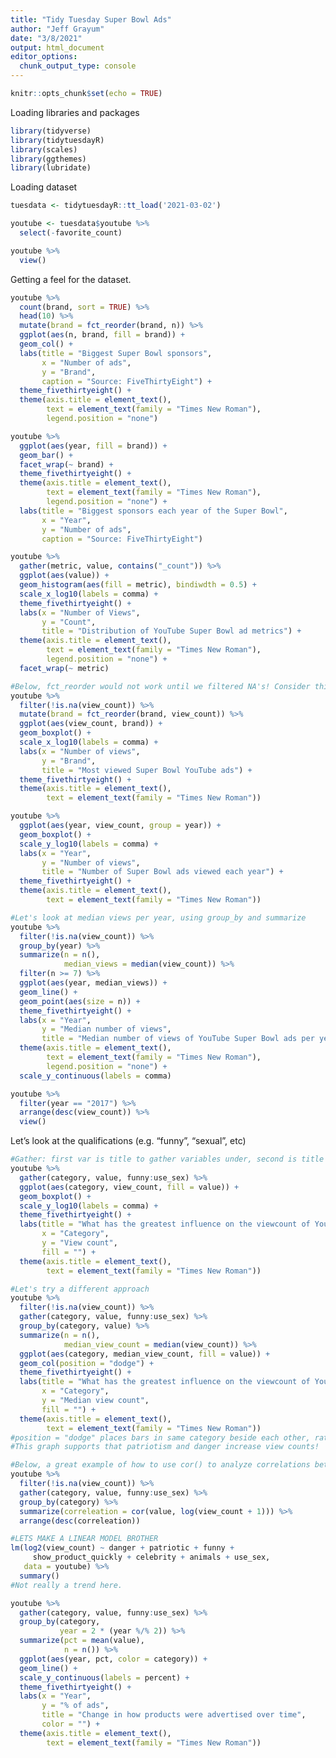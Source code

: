 ```yaml
---
title: "Tidy Tuesday Super Bowl Ads"
author: "Jeff Grayum"
date: "3/8/2021"
output: html_document
editor_options: 
  chunk_output_type: console
---
```


```r
knitr::opts_chunk$set(echo = TRUE)
```

Loading libraries and packages
```r
library(tidyverse)
library(tidytuesdayR)
library(scales)
library(ggthemes)
library(lubridate)
```

Loading dataset
```r
tuesdata <- tidytuesdayR::tt_load('2021-03-02')

youtube <- tuesdata$youtube %>%
  select(-favorite_count)

youtube %>%
  view()
```

Getting a feel for the dataset.
```r
youtube %>%
  count(brand, sort = TRUE) %>%
  head(10) %>%
  mutate(brand = fct_reorder(brand, n)) %>%
  ggplot(aes(n, brand, fill = brand)) +
  geom_col() +
  labs(title = "Biggest Super Bowl sponsors",
       x = "Number of ads",
       y = "Brand",
       caption = "Source: FiveThirtyEight") +
  theme_fivethirtyeight() +
  theme(axis.title = element_text(),
        text = element_text(family = "Times New Roman"),
        legend.position = "none")
```

```r
youtube %>%
  ggplot(aes(year, fill = brand)) +
  geom_bar() +
  facet_wrap(~ brand) +
  theme_fivethirtyeight() +
  theme(axis.title = element_text(),
        text = element_text(family = "Times New Roman"),
        legend.position = "none") +
  labs(title = "Biggest sponsors each year of the Super Bowl",
       x = "Year",
       y = "Number of ads",
       caption = "Source: FiveThirtyEight")
```


```r
youtube %>%
  gather(metric, value, contains("_count")) %>%
  ggplot(aes(value)) +
  geom_histogram(aes(fill = metric), bindiwdth = 0.5) +
  scale_x_log10(labels = comma) +
  theme_fivethirtyeight() +
  labs(x = "Number of Views",
       y = "Count",
       title = "Distribution of YouTube Super Bowl ad metrics") +
  theme(axis.title = element_text(),
        text = element_text(family = "Times New Roman"),
        legend.position = "none") +
  facet_wrap(~ metric) 
```

```r

#Below, fct_reorder would not work until we filtered NA's! Consider this if ungrouping isnt fixing this issue.
youtube %>%
  filter(!is.na(view_count)) %>%
  mutate(brand = fct_reorder(brand, view_count)) %>%
  ggplot(aes(view_count, brand)) +
  geom_boxplot() + 
  scale_x_log10(labels = comma) +
  labs(x = "Number of views",
       y = "Brand",
       title = "Most viewed Super Bowl YouTube ads") +
  theme_fivethirtyeight() +
  theme(axis.title = element_text(),
        text = element_text(family = "Times New Roman"))

youtube %>%
  ggplot(aes(year, view_count, group = year)) +
  geom_boxplot() + 
  scale_y_log10(labels = comma) +
  labs(x = "Year",
       y = "Number of views",
       title = "Number of Super Bowl ads viewed each year") +
  theme_fivethirtyeight() +
  theme(axis.title = element_text(),
        text = element_text(family = "Times New Roman"))

#Let's look at median views per year, using group_by and summarize
youtube %>%
  filter(!is.na(view_count)) %>%
  group_by(year) %>%
  summarize(n = n(),
            median_views = median(view_count)) %>%
  filter(n >= 7) %>%
  ggplot(aes(year, median_views)) +
  geom_line() +
  geom_point(aes(size = n)) +
  theme_fivethirtyeight() +
  labs(x = "Year",
       y = "Median number of views",
       title = "Median number of views of YouTube Super Bowl ads per year") +
  theme(axis.title = element_text(),
        text = element_text(family = "Times New Roman"),
        legend.position = "none") +
  scale_y_continuous(labels = comma)
```


```r
youtube %>%
  filter(year == "2017") %>%
  arrange(desc(view_count)) %>%
  view()
```

Let's look at the qualifications (e.g. "funny", "sexual", etc)
```r
#Gather: first var is title to gather variables under, second is title to gather values under, third is what to gather.  This is not an amazing way to look at this.
youtube %>%
  gather(category, value, funny:use_sex) %>%
  ggplot(aes(category, view_count, fill = value)) + 
  geom_boxplot() +
  scale_y_log10(labels = comma) +
  theme_fivethirtyeight() +
  labs(title = "What has the greatest influence on the viewcount of YouTube Super Bowl ads",
       x = "Category",
       y = "View count",
       fill = "") +
  theme(axis.title = element_text(),
        text = element_text(family = "Times New Roman"))

#Let's try a different approach
youtube %>%
  filter(!is.na(view_count)) %>%
  gather(category, value, funny:use_sex) %>%
  group_by(category, value) %>%
  summarize(n = n(),
            median_view_count = median(view_count)) %>%
  ggplot(aes(category, median_view_count, fill = value)) +
  geom_col(position = "dodge") +
  theme_fivethirtyeight() +
  labs(title = "What has the greatest influence on the viewcount of YouTube Super Bowl ads",
       x = "Category",
       y = "Median view count",
       fill = "") +
  theme(axis.title = element_text(),
        text = element_text(family = "Times New Roman"))
#position = "dodge" places bars in same category beside each other, rather than stacking them!
#This graph supports that patriotism and danger increase view counts!

#Below, a great example of how to use cor() to analyze correlations between variables and values!!
youtube %>%
  filter(!is.na(view_count)) %>%
  gather(category, value, funny:use_sex) %>%
  group_by(category) %>%
  summarize(correleation = cor(value, log(view_count + 1))) %>%
  arrange(desc(correleation))

#LETS MAKE A LINEAR MODEL BROTHER 
lm(log2(view_count) ~ danger + patriotic + funny + 
     show_product_quickly + celebrity + animals + use_sex,
   data = youtube) %>%
  summary()
#Not really a trend here.
```


```r
youtube %>%
  gather(category, value, funny:use_sex) %>%
  group_by(category,
           year = 2 * (year %/% 2)) %>%
  summarize(pct = mean(value),
            n = n()) %>%
  ggplot(aes(year, pct, color = category)) +
  geom_line() +
  scale_y_continuous(labels = percent) +
  theme_fivethirtyeight() +
  labs(x = "Year",
       y = "% of ads",
       title = "Change in how products were advertised over time",
       color = "") +
  theme(axis.title = element_text(),
        text = element_text(family = "Times New Roman"))
```


